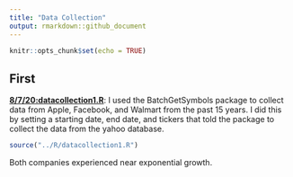 ```yaml
---
title: "Data Collection"
output: rmarkdown::github_document
---
```


```r
knitr::opts_chunk$set(echo = TRUE)
```

## First

[**8/7/20:datacollection1.R**](../R/datacollection1.R): I used the BatchGetSymbols package to collect data from Apple, Facebook, and Walmart from the past 15 years. I did this by setting a starting date, end date, and tickers that told the package to collect the data from the yahoo database.
```r
source("../R/datacollection1.R")
```

Both companies experienced near exponential growth.